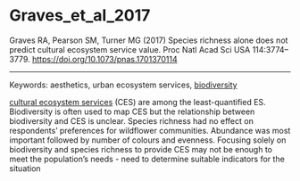 # Graves_et_al_2017

Graves RA, Pearson SM, Turner MG (2017) Species richness alone does not predict cultural ecosystem service value. Proc Natl Acad Sci USA 114:3774–3779. <https://doi.org/10.1073/pnas.1701370114>

---

Keywords: aesthetics, urban ecosystem services, [biodiversity](../topics/Biodiversity.qmd)	

[cultural ecosystem services](../topics/CulturalEcosystemServices.qmd) (CES) are among the least-quantified ES. Biodiversity is often used to map CES but the relationship  between biodiversity and CES is unclear. Species richness had no effect on respondents' preferences for wildflower communities. Abundance was most important followed by number of colours and evenness. Focusing solely on biodiversity and species richness to provide CES may not be enough to meet the population's needs - need to determine suitable indicators for the situation
